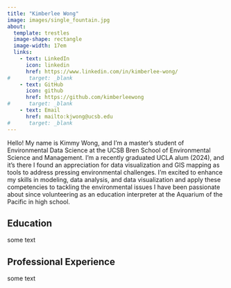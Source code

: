 ```yaml
---
title: "Kimberlee Wong"
image: images/single_fountain.jpg
about: 
  template: trestles
  image-shape: rectangle
  image-width: 17em
  links: 
    - text: LinkedIn
      icon: linkedin
      href: https://www.linkedin.com/in/kimberlee-wong/
#      target: _blank
    - text: GitHub
      icon: github
      href: https://github.com/kimberleewong
#      target: _blank
    - text: Email
      href: mailto:kjwong@ucsb.edu
#      target: _blank
---
```


Hello! My name is Kimmy Wong, and I'm a master's student of Environmental Data Science at the UCSB Bren School of Environmental Science and Management. I'm a recently graduated UCLA alum (2024), and it's there I found an appreciation for data visualization and GIS mapping as tools to address pressing environmental challenges. I'm excited to enhance my skills in modeling, data analysis, and data visualization and apply these competencies to tackling the environmental issues I have been passionate about since volunteering as an education interpreter at the Aquarium of the Pacific in high school.

## Education

some text

## Professional Experience

some text
